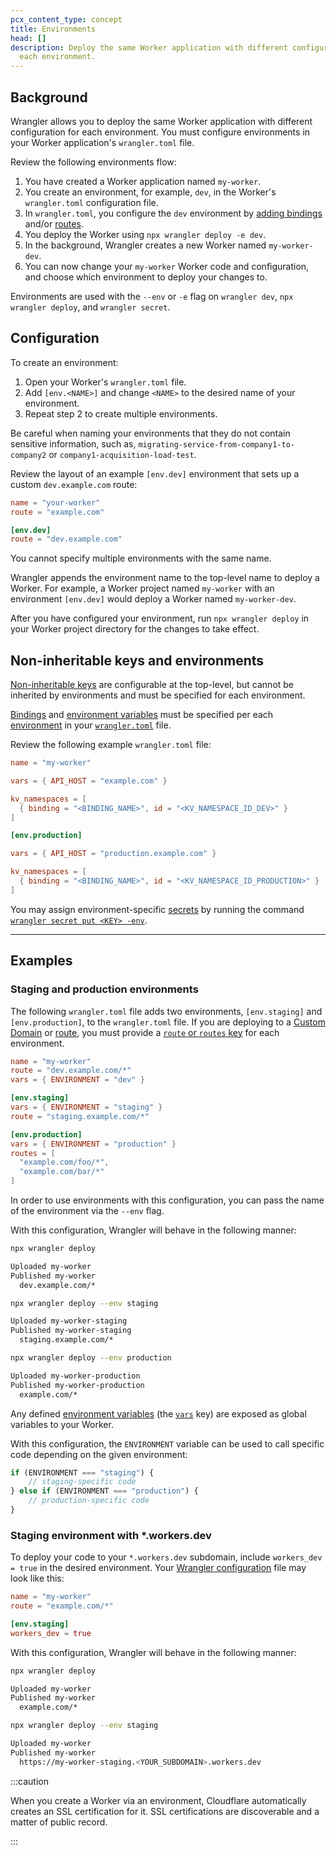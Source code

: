 ```yaml
---
pcx_content_type: concept
title: Environments
head: []
description: Deploy the same Worker application with different configuration for
  each environment.
---
```


## Background

Wrangler allows you to deploy the same Worker application with different configuration for each environment. You must configure environments in your Worker application's `wrangler.toml` file.

Review the following environments flow:

1. You have created a Worker application named `my-worker`.
2. You create an environment, for example, `dev`, in the Worker's `wrangler.toml` configuration file.
3. In `wrangler.toml`, you configure the `dev` environment by [adding bindings](/workers/runtime-apis/bindings/) and/or [routes](/workers/configuration/routing/routes/).
4. You deploy the Worker using `npx wrangler deploy -e dev`.
5. In the background, Wrangler creates a new Worker named `my-worker-dev`.
6. You can now change your `my-worker` Worker code and configuration, and choose which environment to deploy your changes to.

Environments are used with the `--env` or `-e` flag on `wrangler dev`, `npx wrangler deploy`, and `wrangler secret`.

## Configuration

To create an environment:

1. Open your Worker's `wrangler.toml` file.
2. Add `[env.<NAME>]` and change `<NAME>` to the desired name of your environment.
3. Repeat step 2 to create multiple environments.

Be careful when naming your environments that they do not contain sensitive information, such as, `migrating-service-from-company1-to-company2` or `company1-acquisition-load-test`.

Review the layout of an example `[env.dev]` environment that sets up a custom `dev.example.com` route:

```toml
name = "your-worker"
route = "example.com"

[env.dev]
route = "dev.example.com"
```

You cannot specify multiple environments with the same name.

Wrangler appends the environment name to the top-level name to deploy a Worker. For example, a Worker project named `my-worker` with an environment `[env.dev]` would deploy a Worker named `my-worker-dev`.

After you have configured your environment, run `npx wrangler deploy` in your Worker project directory for the changes to take effect.

## Non-inheritable keys and environments

[Non-inheritable keys](/workers/wrangler/configuration/#non-inheritable-keys) are configurable at the top-level, but cannot be inherited by environments and must be specified for each environment.

[Bindings](/workers/runtime-apis/bindings/) and [environment variables](/workers/configuration/environment-variables/) must be specified per each [environment](/workers/wrangler/environments/) in your [`wrangler.toml`](/workers/wrangler/configuration/) file.

Review the following example `wrangler.toml` file:

```toml
name = "my-worker"

vars = { API_HOST = "example.com" }

kv_namespaces = [
  { binding = "<BINDING_NAME>", id = "<KV_NAMESPACE_ID_DEV>" }
]

[env.production]

vars = { API_HOST = "production.example.com" }

kv_namespaces = [
  { binding = "<BINDING_NAME>", id = "<KV_NAMESPACE_ID_PRODUCTION>" }
]
```

You may assign environment-specific [secrets](/workers/configuration/secrets/) by running the command [`wrangler secret put <KEY> -env`](/workers/wrangler/commands/#put-3).

---

## Examples

### Staging and production environments

The following `wrangler.toml` file adds two environments, `[env.staging]` and `[env.production]`, to the `wrangler.toml` file. If you are deploying to a [Custom Domain](/workers/configuration/routing/custom-domains/) or [route](/workers/configuration/routing/routes/), you must provide a [`route` or `routes` key](/workers/wrangler/configuration/) for each environment.

```toml
name = "my-worker"
route = "dev.example.com/*"
vars = { ENVIRONMENT = "dev" }

[env.staging]
vars = { ENVIRONMENT = "staging" }
route = "staging.example.com/*"

[env.production]
vars = { ENVIRONMENT = "production" }
routes = [
  "example.com/foo/*",
  "example.com/bar/*"
]
```

In order to use environments with this configuration, you can pass the name of the environment via the `--env` flag.

With this configuration, Wrangler will behave in the following manner:

```sh
npx wrangler deploy
```

```sh output
Uploaded my-worker
Published my-worker
  dev.example.com/*
```

```sh
npx wrangler deploy --env staging
```

```sh output
Uploaded my-worker-staging
Published my-worker-staging
  staging.example.com/*
```

```sh
npx wrangler deploy --env production
```

```sh output
Uploaded my-worker-production
Published my-worker-production
  example.com/*
```

Any defined [environment variables](/workers/configuration/environment-variables/) (the [`vars`](/workers/wrangler/configuration/) key) are exposed as global variables to your Worker.

With this configuration, the `ENVIRONMENT` variable can be used to call specific code depending on the given environment:

```js
if (ENVIRONMENT === "staging") {
	// staging-specific code
} else if (ENVIRONMENT === "production") {
	// production-specific code
}
```

### Staging environment with \*.workers.dev

To deploy your code to your `*.workers.dev` subdomain, include `workers_dev = true` in the desired environment. Your [Wrangler configuration](/workers/wrangler/configuration) file may look like this:

```toml
name = "my-worker"
route = "example.com/*"

[env.staging]
workers_dev = true
```

With this configuration, Wrangler will behave in the following manner:

```sh
npx wrangler deploy
```

```sh output
Uploaded my-worker
Published my-worker
  example.com/*
```

```sh
npx wrangler deploy --env staging
```

```sh output
Uploaded my-worker
Published my-worker
  https://my-worker-staging.<YOUR_SUBDOMAIN>.workers.dev
```

:::caution

When you create a Worker via an environment, Cloudflare automatically creates an SSL certification for it. SSL certifications are discoverable and a matter of public record.

:::
